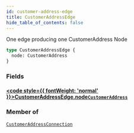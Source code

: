 ```yaml
---
id: customer-address-edge
title: CustomerAddressEdge
hide_table_of_contents: false
---
```








One edge producing one CustomerAddress Node

```graphql
type CustomerAddressEdge {
  node: CustomerAddress
}
```


### Fields

#### [<code style={{ fontWeight: 'normal' }}>CustomerAddressEdge.<b>node</b></code>](#)<Bullet />[`CustomerAddress`](/demand/api/graphql-storefront/reference/objects/customer-address) <Badge class="secondary" text="object"/>
> 
> 



### Member of

[`CustomerAddressConnection`](/demand/api/graphql-storefront/reference/objects/customer-address-connection)  <Badge class="secondary" text="object"/>



